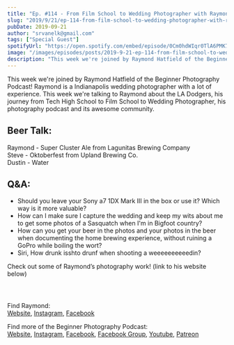 ```yaml
---
title: "Ep. #114 - From Film School to Wedding Photographer with Raymond Hatfield of the Beginner Photography Podcast"
slug: "2019/9/21/ep-114-from-film-school-to-wedding-photographer-with-raymond-hatfield-of-the-beginner-photography-podcast"
pubDate: 2019-09-21
author: "srvanelk@gmail.com"
tags: ["Special Guest"]
spotifyUrl: "https://open.spotify.com/embed/episode/0Cm0hdWIqr0TlA6PMK7pzw?utm_source=generator"
image: "/images/episodes/posts/2019-9-21-ep-114-from-film-school-to-wedding-photographer-with-raymond-hatfield-of-the-beginner-photography-podcast/2017-Headshot.webp"
description: "This week we're joined by Raymond Hatfield of the Beginner Photography Podcast! Raymond is a Indianapolis wedding photographer with a lot of experience. This week we're talking to Raymond about the LA Dodgers, his journey from Tech High School to Film School to Wedding Photographer, his photography podcast and its awesome community."
---
```


This week we're joined by Raymond Hatfield of the Beginner Photography Podcast! Raymond is a Indianapolis wedding photographer with a lot of experience. This week we're talking to Raymond about the LA Dodgers, his journey from Tech High School to Film School to Wedding Photographer, his photography podcast and its awesome community.

## Beer Talk:  
Raymond - Super Cluster Ale from Lagunitas Brewing Company  
Steve - Oktoberfest from Upland Brewing Co.  
Dustin - Water

## Q&A:
- Should you leave your Sony a7 1DX Mark III in the box or use it? Which way is it more valuable?
- How can I make sure I capture the wedding and keep my wits about me to get some photos of a Sasquatch when I'm in Bigfoot country?
- How can you get your beer in the photos and your photos in the beer when documenting the home brewing experience, without ruining a GoPro while boiling the wort?
- Siri, How drunk isshto drunf when shooting a weeeeeeeeeedin?

Check out some of Raymond’s photography work! (link to his website below)

<figure>
  <img src="/images/episodes/posts/2019-9-21-ep-114-from-film-school-to-wedding-photographer-with-raymond-hatfield-of-the-beginner-photography-podcast/Podcast-Images-RHP-04.webp" alt="" />
</figure>
<figure>
  <img src="/images/episodes/posts/2019-9-21-ep-114-from-film-school-to-wedding-photographer-with-raymond-hatfield-of-the-beginner-photography-podcast/Podcast-Images-RHP-10.webp" alt="" />
</figure>
<figure>
  <img src="/images/episodes/posts/2019-9-21-ep-114-from-film-school-to-wedding-photographer-with-raymond-hatfield-of-the-beginner-photography-podcast/Podcast-Images-RHP-13.webp" alt="" />
</figure>

Find Raymond:  
[Website](https://www.rhatfieldphotography.com/), [Instagram](https://www.instagram.com/rhatfieldphoto/), [Facebook](https://www.facebook.com/RHatfieldPhotography)

Find more of the Beginner Photography Podcast:  
[Website](https://www.beginnerphotographypodcast.com/), [Instagram](https://www.instagram.com/beginnerphotopodcast/?hl=en), [Facebook](https://www.facebook.com/beginnerphotographypodcast), [Facebook Group](https://www.facebook.com/groups/1278078252272020/), [Youtube](https://www.youtube.com/channel/UCPXdqgD5euEIL1KMMgtUfSQ), [Patreon](https://www.patreon.com/BeginnerPhotographyPodcast)